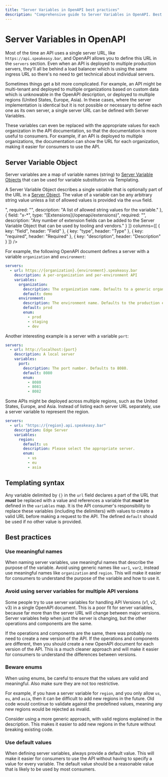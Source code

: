 ```yaml
---
title: "Server Variables in OpenAPI best practices"
description: "Comprehensive guide to Server Variables in OpenAPI. Best practices for API design, documentation, and implementation."
---
```



# Server Variables in OpenAPI

Most of the time an API uses a single server URL, like `https://api.speakeasy.bar`, and OpenAPI allows you to define this URL in the `servers` section. Even when an API is deployed to multiple production servers, they'll all be behind a load balancer which is using the same ingress URL so there's no need to get technical about individual servers. 

Sometimes things get a bit more complicated. For example, an API might be multi-tenant and deployed to multiple organizations based on custom data which is unknowable in the OpenAPI description, or deployed to multiple regions (United States, Europe, Asia). In these cases, where the server implementation is identical but it is not possible or necessary to define each one as its own server, a single server URL can be defined with Server Variables.

These variables can even be replaced with the appropriate values for each organization in the API documentation, so that the documentation is more useful to consumers. For example, if an API is deployed to multiple organizations, the documentation can show the URL for each organization, making it easier for consumers to use the API.

## Server Variable Object

Server variables are a map of variable names (string) to [Server Variable Objects](/openapi/servers/server-variables#server-variable-object) that can be used for variable substitution via Templating.

A Server Variable Object describes a single variable that is optionally part of the URL in a [Server Object](/openapi/servers). The value of a variable can be any arbitrary string value unless a list of allowed values is provided via the `enum` field.

<Table
  data={[
    { field: "description", type: "String", required: "", description: "A description of the variable. [CommonMark syntax](https://spec.commonmark.org/) can be used to provide a rich description." },
    { field: "default", type: "String", required: "✅", description: "The default value of the variable. A variable is always of type _string_. If `enum` is provided this **_must_** be one of the values in the `enum` array." },
    { field: "enum", type: "List<string>", required: "", description: "A list of allowed string values for the variable." },
    { field: "x-*", type: "[Extensions](/openapi/extensions)", required: "", description: "Any number of extension fields can be added to the Server Variable Object that can be used by tooling and vendors." }
  ]}
  columns={[
    { key: "field", header: "Field" },
    { key: "type", header: "Type" },
    { key: "required", header: "Required" },
    { key: "description", header: "Description" }
  ]}
/>

For example, the following OpenAPI document defines a server with a variable `organization` and `environment`:

```yaml
servers:
  - url: https://{organization}.{environment}.speakeasy.bar
    description: A per-organization and per-environment API
    variables:
      organization:
        description: The organization name. Defaults to a generic organization.
        default: demo
      environment:
        description: The environment name. Defaults to the production environment.
        default: prod
        enum:
          - prod
          - staging
          - dev
```

Another interesting example is a server with a variable `port`:

```yaml
servers:
  - url: http://localhost:{port}
    description: A local server
    variables:
      port:
        description: The port number. Defaults to 8080.
        default: 8080
        enum:
          - 8080
          - 8081
          - 8082
```

Some APIs might be deployed across multiple regions, such as the United States, Europe, and Asia. Instead of listing each server URL separately, use a server variable to represent the region.

```yaml
servers:
  - url: "https://{region}.api.speakeasy.bar"
    description: Edge Server
    variables:
      region:
        default: us
        description: Please select the appropriate server.
        enum:
          - us
          - eu
          - asia
```

## Templating syntax

Any variable delimited by `{}` in the `url` field declares a part of the URL that **_must_** be replaced with a value and references a variable that **_must_** be defined in the `variables` map. It is the API consumer's responsibility to replace these variables (including the delimiters) with values to create a valid URL before making a request to the API. The defined `default` should be used if no other value is provided.

## Best practices

### Use meaningful names

When naming server variables, use meaningful names that describe the purpose of the variable. Avoid using generic names like `var1`, `var2`, instead use meaningful names like `organization` and `region`. This will make it easier for consumers to understand the purpose of the variable and how to use it.

### Avoid using server variables for multiple API versions

Some people try to use server variables for handling API Versions (v1, v2, v3) in a single OpenAPI document. This is a poor fit for server variables, because far more than the server URL will change between major versions. Server variables help when just the server is changing, but the other operations and components are the same.

If the operations and components are the same, there was probably no need to create a new version of the API. If the operations and components are different, then you should create a new OpenAPI document for each version of the API. This is a much cleaner approach and will make it easier for consumers to understand the differences between versions.

### Beware enums

When using enums, be careful to ensure that the values are valid and meaningful. Also make sure they are not too restrictive. 

For example, if you have a server variable for `region`, and you only allow `us`, `eu`, and `asia`, then it can be difficult to add new regions in the future. Old code would continue to validate against the predefined values, meaning any new regions would be rejected as invalid. 

Consider using a more generic approach, with valid regions explained in the description. This makes it easier to add new regions in the future without breaking existing code.

### Use default values

When defining server variables, always provide a default value. This will make it easier for consumers to use the API without having to specify a value for every variable. The default value should be a reasonable value that is likely to be used by most consumers.
